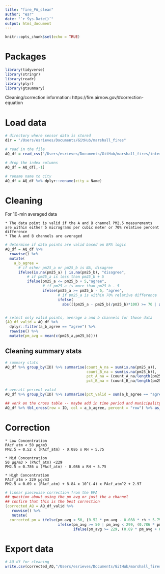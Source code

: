 ```yaml
---
title: "fire_PA_clean"
author: "esr"
date: "`r Sys.Date()`"
output: html_document
---
```


```r
knitr::opts_chunk$set(echo = TRUE)
```

# Packages
```r
library(tidyverse)
library(stringr)
library(readr)
library(plyr)
library(gtsummary)
```


Cleaning/correction information: https://fire.airnow.gov/#correction-equation

# Load data
```r
# directory where sensor data is stored
dir = "/Users/esrieves/Documents/GitHub/marshall_fires"

# read in the file
AQ_df = read_csv("/Users/esrieves/Documents/GitHub/marshall_fires/intermediary_outputs/aq_data.csv")

# drop the index columns
AQ_df = AQ_df[,-1]

# rename name to city
AQ_df = AQ_df %>% dplyr::rename(city = Name)
```


# Cleaning
For 10-min averaged data

    * The data point is valid if the A and B channel PM2.5 measurements are within either 5 micrograms per cubic meter or 70% relative percent difference
    * The A and B channels are averaged
```r
# determine if data points are valid based on EPA logic
AQ_df = AQ_df %>%
  rowwise() %>% 
  mutate(
    a_b_agree = 
      # if eiher pm25_a or pm25_b is NA, disagree
      ifelse(is.na(pm25_a) | is.na(pm25_b), "disagree",
          # if pm25_a is less than pm25_b + 5
          ifelse(pm25_a <= pm25_b + 5,"agree",
                 # if pm25_a is more than pm25_b - 5
                 ifelse(pm25_a >= pm25_b - 5, "agree",
                        # if pm25_a is within 70% relative difference
                        ifelse(
                          abs(((pm25_a - pm25_b)/pm25_b)*100) >= 70 | abs(((pm25_b - pm25_a)/pm25_a)*100) >= 70, "agree","disagree")))))


# select only valid points, average a and b channels for those data
(AQ_df_valid = AQ_df %>% 
  dplyr::filter(a_b_agree == "agree") %>%
  rowwise() %>% 
  mutate(pm_avg = mean(c(pm25_a,pm25_b))))
```

## Cleaning summary stats
```r
# summary stats
AQ_df %>% group_by(ID) %>% summarise(count_A_na = sum(is.na(pm25_a)),
                                     count_B_na = sum(is.na(pm25_b)),
                                     pct_A_na = (count_A_na/length(pm25_a))*100,
                                     pct_B_na = (count_B_na/length(pm25_b))*100)

# overall percent valid
AQ_df %>% group_by(ID) %>% summarise(pct_valid = sum(a_b_agree == "agree")/length(pm25_a) * 100)
```

```r
## work on the cross table -- maybe add in time period and municipality as organizing vars
AQ_df %>% tbl_cross(row = ID, col = a_b_agree, percent = "row") %>% as_gt()
```



# Correction

    * Low Concentration
    PAcf_atm < 50 µg/m3 	
    PM2.5 = 0.52 x (PAcf_atm) - 0.086 x RH + 5.75
    
    * Mid Concentration 
    50 µg/m3 > (PAcf_atm) <229 	
    PM2.5 = 0.786 x (PAcf_atm) - 0.086 x RH + 5.75
    
    * High Concentration
    PAcf_atm > 229 µg/m3 	
    PM2.5 = 0.69 x (PAcf_atm) + 8.84 x 10^(-4) x PAcf_atm^2 + 2.97
    
    
```r
# linear piecewise correction from the EPA
## question about using the pm avg or just the a channel
## confirm that this is the best correction
(corrected_AQ = AQ_df_valid %>% 
   rowwise() %>% 
   mutate(
  corrected_pm = ifelse(pm_avg < 50, (0.52 * pm_avg - 0.088 * rh + 5.75),
                        ifelse(pm_avg >= 50 | pm_avg < 299, (0.786 * pm_avg - 0.086 * rh + 5.75),
                               ifelse(pm_avg >= 229, (0.69 * pm_avg + 8.84 * 0.001 * pm_avg^2 + 2.97), NA)))))
```

# Export data
```r
# AQ df for cleaning
write.csv(corrected_AQ,"/Users/esrieves/Documents/GitHub/marshall_fires/intermediary_outputs/corrected_AQ_data.csv")
```


